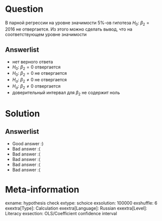 Question
========
В парной регрессии на уровне значимости 5\%-ов гипотеза $H_0$: $\beta_2 = 2016$ не отвергается.
Из этого можно сделать вывод, что на соответствующем уровне значимости


Answerlist
----------
*  нет верного ответа
*  $H_0$: $\beta_2 = 0$ отвергается
*  $H_0$: $\beta_2 = 0$ не отвергается
*  $H_a$: $\beta_2 \neq 0$ не отвергается
*  $H_a$: $\beta_2 \neq 0$ отвергается
*  доверительный интервал для $\beta_2$ не содержит ноль

Solution
========

Answerlist
----------
*  Good answer :)
*  Bad answer :(
*  Bad answer :(
*  Bad answer :(
*  Bad answer :(
*  Bad answer :(

Meta-information
================
exname: hypothesis check
extype: schoice
exsolution: 100000
exshuffle: 6
exextra[Type]: Calculation
exextra[Language]: Russian
exextra[Level]: Literacy
exsection: OLS/Coefficient confidence interval
